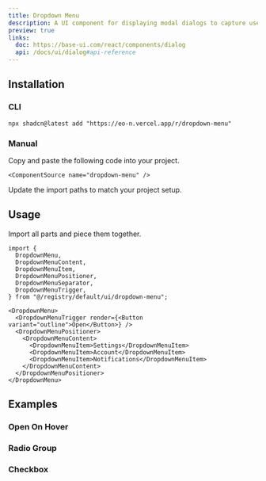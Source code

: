 ```yaml
---
title: Dropdown Menu
description: A UI component for displaying modal dialogs to capture user input or confirm actions.
preview: true
links:
  doc: https://base-ui.com/react/components/dialog
  api: /docs/ui/dialog#api-reference
---
```


<ComponentTabs name="dropdown-menu-demo" />

## Installation

### CLI

```package-install
npx shadcn@latest add "https://eo-n.vercel.app/r/dropdown-menu"
```

### Manual

<Steps>
  <Step>
    Copy and paste the following code into your project.

    <ComponentSource name="dropdown-menu" />

  </Step>
  
  <Step>Update the import paths to match your project setup.</Step>

</Steps>

## Usage

Import all parts and piece them together.

```tsx
import {
  DropdownMenu,
  DropdownMenuContent,
  DropdownMenuItem,
  DropdownMenuPositioner,
  DropdownMenuSeparator,
  DropdownMenuTrigger,
} from "@/registry/default/ui/dropdown-menu";
```

```tsx
<DropdownMenu>
  <DropdownMenuTrigger render={<Button variant="outline">Open</Button>} />
  <DropdownMenuPositioner>
    <DropdownMenuContent>
      <DropdownMenuItem>Settings</DropdownMenuItem>
      <DropdownMenuItem>Account</DropdownMenuItem>
      <DropdownMenuItem>Notifications</DropdownMenuItem>
    </DropdownMenuContent>
  </DropdownMenuPositioner>
</DropdownMenu>
```

## Examples

### Open On Hover

<ComponentTabs name="dropdown-menu-hover" />

### Radio Group

<ComponentTabs name="dropdown-menu-radio" />

### Checkbox

<ComponentTabs name="dropdown-menu-checkbox" />
